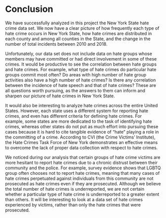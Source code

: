 # Conclusion
We have successfully analyzed in this project the New York State hate crime data set. We now have a clear picture of how frequently each type of hate crime occurs in New York State, how hate crimes are distributed in each county and among all counties in the State, and the change in the number of total incidents between 2010 and 2018. 

Unfortunately, our data set does not include data on hate groups whose members may have committed or had direct involvement in some of these crimes. It would be productive to see the correlation between hate groups and hate crimes. For example, what type of hate crimes do particular hate groups commit most often? Do areas with high number of hate group activities also have a high number of hate crimes? Is there any correlation between the incidence of hate speech and that of hate crimes? These are all questions worth pursuing, as the answers to them can inform and sharpen our picture of hate crimes in New York State.

It would also be interesting to analyze hate crimes across the entire United States. However, each state uses a different system for reporting hate crimes, and even has different criteria for defining hate crimes. For example, some states are more dedicated to the task of identifying hate crimes, whereas other states do not put as much effort into pursuing these cases because it is hard to cite tangible evidence of “hate” playing a role in the committing of a crime. According to CVI (the Crime Victims' Institute), the Hate Crimes Task Force of New York demonstrates an effective means to overcome the lack of proper data collection with respect to hate crimes. 

We noticed during our analysis that certain groups of hate crime victims are more hesitant to report hate crimes due to a chronic distrust between their community and the police. For example, survey evidence shows that LGBTQ group often chooses not to report hate crimes, meaning that many cases of hate crimes perpetuated against individuals from this community are not prosecuted as hate crimes even if they are prosecuted. Although we believe the total number of hate crimes is underreported, we are not certain whether a particular type of hate crime is underreported to a greater extent than others. It will be interesting to look at a data set of hate crimes experienced by victims, rather than only the hate crimes that were prosecuted.
